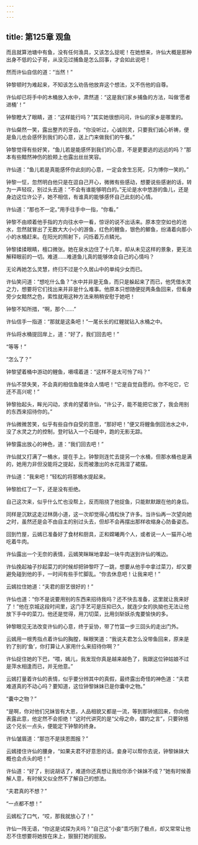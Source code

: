 ```yaml
---
---
---
```

title: 第125章 观鱼
---





而且就算池塘中有鱼，没有任何渔具，又该怎么捉呢！在她想来，许仙大概是那种出身不低的公子哥，从没见过捕鱼是怎么回事，才会如此说吧！

然而许仙自信的道：“当然！”

钟黎顿时为难起来，不知该怎么劝告他放弃这个想法，又不伤他的自尊。

许仙却已将手中的木桶放入水中，肃然道：“这是我们家乡捕鱼的方法，叫做‘愿者进桶’！”

钟黎瞪大了眼睛，道：“这样能行吗？”其实她很想问问，许仙的家乡是哪里的。

许仙粲然一笑，露出整齐的牙齿，“你没听过，心诚则灵，只要我们诚心祈祷，便是鱼儿也会感怀到我们的心意，送上门来做我们的午餐。”

钟黎觉得有些好笑，“鱼儿若是能感怀到我们的心意，不是更要逃的远远的吗？”那本有些黯然神伤的脸颊上也露出丝丝笑容。

许仙道：“鱼儿若是真能感怀你此刻的心意，一定会舍生忘死，只为博你一笑的。”

钟黎一怔，忽然明白他只是在逗自己开心，微微有些感动，想要说些感谢的话，转为一声轻叹，别过头去道：“不会有谁能够明白的。”无论是水中悠游的鱼儿，还是身边这位许公子，她不相信，有谁真的能够感怀自己此刻的心情。

许仙道：“那也不一定。”用手往手中一指，“你看。”

钟黎不由顺着他手指的方向往水中一看，惊讶的说不出话来。原本空空如也的池水，忽然就冒出了无数大大小小的游鱼，红色的鲤鱼，银色的鲫鱼，纷涌着向那小小的水桶赶来。在阳光的照射下，闪烁着万点鳞光。

钟黎揉揉眼睛，檀口微张。她在泉水边住了十几年，却从未见这样的景象，更无法解释眼前的一切。难道……难道鱼儿真的能够体会自己的心情吗？

无论再她怎么灵慧，终归不过是个久居山中的单纯少女而已。

许仙笑问道：“想吃什么鱼？”水中并非是无鱼，而只是躲起来了而已，他凭借水灵之力，想要将它们找出来并非是什么难事。他原本只想随便捉两条鱼回来，但看身旁少女黯然之色，索性就用这种方法来稍稍安慰于她吧！

钟黎不知所措，“啊，那个……”

许仙信手一指道：“那就是这条吧！”一尾长长的红鲤就钻入水桶之中。

许仙将水桶提回岸上，道：“好了，我们回去吧！”

“等等！”

“怎么了？”

钟黎望着桶中游动的鲤鱼，嗫嚅着道：“这样不是太可怜了吗？”

许仙不禁失笑，不会真的相信鱼能体会人情吧！“它是自觉自愿的。你不吃它，它还不高兴呢！”

钟黎抬起头，眸光闪动，求肯的望着许仙，“许公子，能不能把它放了，我会用别的东西来招待你的。”

许仙微微苦笑，似乎有些自作自受的意思，“那好吧！”便又将鲤鱼倒回池水之中，没了水灵之力的控制，登时钻入一个石缝中，跑的无影无踪。

钟黎露出放心的神色，道：“我们回去吧！”

许仙就又打满了一桶水，提在手上。钟黎则连忙去提另一个水桶，但那水桶也是满的，她用力非但没能将之提起，反而被激出的水花溅湿了裙摆。

许仙道：“我来吧！”轻松的将那桶水提起来。

钟黎脸红了一下，还是没有拒绝。

自己这次来，似乎什么忙也没帮上，反而阻挠了他捉鱼，只能默默跟在他的身后。

同样是沉默这走过林荫小道，这一次却觉得心情松快了许多。当许仙再一次望向她之时，虽然还是会不由自主的别过头去，但却不会再摆出那样收缩身心防备姿态。

回到竹屋，云嫣已准备好了食材和厨具，正和嫦曦两个人，或者说一人一猫开心地吃着牛肉。

许仙露出一个无奈的表情，云嫣笑眯眯地拿起一块牛肉送到许仙的嘴边。

许仙挽起袖子抄起菜刀的时候却把钟黎吓了一跳，想要从他手中拿过菜刀，却又要避免碰到他的手，一时间有些手忙脚乱。“你去休息吧！让我来吧！”

云嫣拉住她道：“夫君的厨艺很好的！”

许仙也道：“你不是说要用别的东西来招待我吗？还不快去准备，这里就让我来好了！”他在京城这段时间里，这门手艺可是压抑已久，就连少女的执拗也无法让他放下手中的菜刀。他还是觉得，用刀切菜，比用剑斩妖杀鬼要愉快的多。

钟黎眼见无法改变许仙的心意，终于妥协，带了竹篮一步三回头的走出门外。

云嫣用一根秀指点着许仙的胸膛，眯眼笑道：“我说夫君怎么没带鱼回来，原来是钓了别的‘鱼’，你打算让人家用什么来招待你啊？”

许仙捉住她的下巴，“喂，嫣儿，我发现你真是越来越色了，我跟这位钟姑娘不过是萍水相逢而已，并无他意。”

云嫣打量着许仙的表情，似乎要分辨其中的真假，最终露出奇怪的神色道：“夫君难道真的不动心吗？要知道，这位钟黎妹妹已是你囊中之物。”

“囊中之物？”

“是啊，你对他们兄妹皆有大恩，人品相貌又都是一流，等到那钟馗回来，你向他表露此意，他定然不会拒绝！”这时代讲究的是“父母之命，媒妁之言”，只要钟馗这个兄长一点头，便能定下钟黎的终身。

许仙皱眉道：“那岂不是挟恩图报？”

云嫣搂住许仙的腰身，“如果夫君不好意思的话，妾身可以帮你去说，钟黎妹妹大概也会点头的吧！”

许仙道：“好了，别说胡话了，难道你还真想让我给你添个妹妹不成？”她有时候善解人意，有时候又似全然不了解自己的想法。

“夫君真的不想？”

“一点都不想！”

云嫣松了口气，“哎，那我就放心了！”

许仙一阵无语，“你这是试探为夫吗？”自己这“小妾”乖巧到了极点，却又常常让他忍不住想要将她按在床上，狠狠打她的屁股。